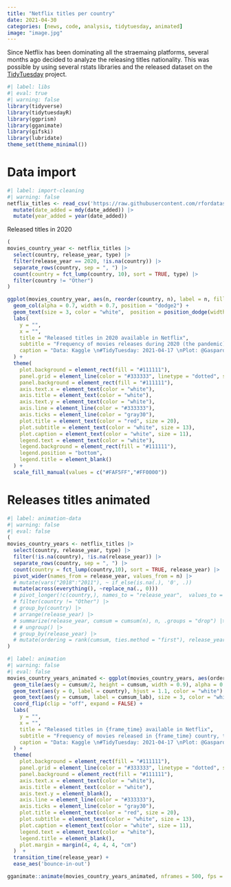 ```yaml
---
title: "Netflix titles per country"
date: 2021-04-30
categories: [news, code, analysis, tidytuesday, animated]
image: "image.jpg"
---
```


Since Netflix has been dominating all the straemaing platforms, several months ago decided to analyze the releasing titles nationality. This was possible by using several rstats libraries and the released dataset on the [TidyTuesday](https://github.com/rfordatascience/tidytuesday) project.

```r
#| label: libs
#| eval: true
#| warning: false
library(tidyverse)
library(tidytuesdayR)
library(ggprism)
library(gganimate)
library(gifski)
library(lubridate)
theme_set(theme_minimal())
```

# Data import

```r
#| label: import-cleaning
#| warning: false
netflix_titles <- read_csv('https://raw.githubusercontent.com/rfordatascience/tidytuesday/master/data/2021/2021-04-20/netflix_titles.csv') |>
  mutate(date_added = mdy(date_added)) |>
  mutate(year_added = year(date_added))
```


Released titles in 2020

```r
(
movies_country_year <- netflix_titles |> 
  select(country, release_year, type) |> 
  filter(release_year == 2020, !is.na(country)) |> 
  separate_rows(country, sep = ", ") |> 
  count(country = fct_lump(country, 10), sort = TRUE, type) |> 
  filter(country != "Other")
)
```

```r
ggplot(movies_country_year, aes(n, reorder(country, n), label = n, fill = type)) +
  geom_col(alpha = 0.7, width = 0.7, position = "dodge2") +
  geom_text(size = 3, color = "white",  position = position_dodge(width = 0.8), hjust = -1) +
  labs(
    y = "",
    x = "",
    title = "Released titles in 2020 available in Netflix",
    subtitle = "Frequency of movies releases during 2020 (the pandemic) per country, that are available in Netflix \n(Date do not correspond to Netflix release, but to the movies theirselves)",
    caption = "Data: Kaggle \n#TidyTuesday: 2021-04-17 \nPlot: @Gaspardelanoche"
  ) +
  theme(
    plot.background = element_rect(fill = "#111111"),
    panel.grid = element_line(color = "#333333", linetype = "dotted", size = 0.2),
    panel.background = element_rect(fill = "#111111"),
    axis.text.x = element_text(color = "white"),
    axis.title = element_text(color = "white"),
    axis.text.y = element_text(color = "white"),
    axis.line = element_line(color = "#333333"),
    axis.ticks = element_line(color = "gray30"),
    plot.title = element_text(color = "red", size = 20),
    plot.subtitle = element_text(color = "white", size = 13),
    plot.caption = element_text(color = "white", size = 11),
    legend.text = element_text(color = "white"),
    legend.background = element_rect(fill = "#111111"),
    legend.position = "bottom",
    legend.title = element_blank()
  ) +
  scale_fill_manual(values = c("#FAF5FF","#FF0000"))
```

# Releases titles animated

```r
#| label: animation-data
#| warning: false
#| eval: false
(
movies_country_years <- netflix_titles |> 
  select(country, release_year, type) |> 
  filter(!is.na(country), !is.na(release_year)) |> 
  separate_rows(country, sep = ", ") |> 
  count(country = fct_lump(country,10), sort = TRUE, release_year) |> 
  pivot_wider(names_from = release_year, values_from = n) |>
  # mutate(vars("2018":"2011"), ~ if_else(is.na(.), '0', .))
  mutate(across(everything(), ~replace_na(., 0)))
  # pivot_longer(!c(country,), names_to = "release_year",  values_to = "n") |> 
  # filter(country != "Other") |> 
  # group_by(country) |> 
  # arrange(release_year) |>
  # summarize(release_year, cumsum = cumsum(n), n, .groups = "drop") |>
  # # ungroup() |> 
  # group_by(release_year) |> 
  # mutate(ordering = rank(cumsum, ties.method = "first"), release_year = as.integer(release_year), cumsum_lab = as.character(cumsum))
)
```


```r
#| label: animation
#| warning: false
#| eval: false
movies_country_years_animated <- ggplot(movies_country_years, aes(ordering, group = country)) +
  geom_tile(aes(y = cumsum/2, height = cumsum, width = 0.9), alpha = 0.5, fill = "red") +
  geom_text(aes(y = 0, label = country), hjust = 1.1, color = "white") +
  geom_text(aes(y = cumsum, label = cumsum_lab), size = 3, color = "white", hjust = -0.5) +
  coord_flip(clip = "off", expand = FALSE) +  
  labs(
    y = "",
    x = "",
    title = "Released titles in {frame_time} available in Netflix",
    subtitle = "Frequency of movies released in {frame_time} country, that are available in Netflix \n(Date do not correspond to Netflix release, but to the movies theirselves)",
    caption = "Data: Kaggle \n#TidyTuesday: 2021-04-17 \nPlot: @Gaspardelanoche"
  ) +
  theme(
    plot.background = element_rect(fill = "#111111"),
    panel.grid = element_line(color = "#333333", linetype = "dotted", size = 0.2),
    panel.background = element_rect(fill = "#111111"),
    axis.text.x = element_text(color = "white"),
    axis.title = element_text(color = "white"),
    axis.text.y = element_blank(),
    axis.line = element_line(color = "#333333"),
    axis.ticks = element_line(color = "gray30"),
    plot.title = element_text(color = "red", size = 20),
    plot.subtitle = element_text(color = "white", size = 13),
    plot.caption = element_text(color = "white", size = 11),
    legend.text = element_text(color = "white"),
    legend.title = element_blank(),
    plot.margin = margin(4, 4, 4, 4, "cm")
  )  +
  transition_time(release_year) +
  ease_aes('bounce-in-out')

gganimate::animate(movies_country_years_animated, nframes = 500, fps = 10, width = 800, height = 800, end_pause = 25)

```

